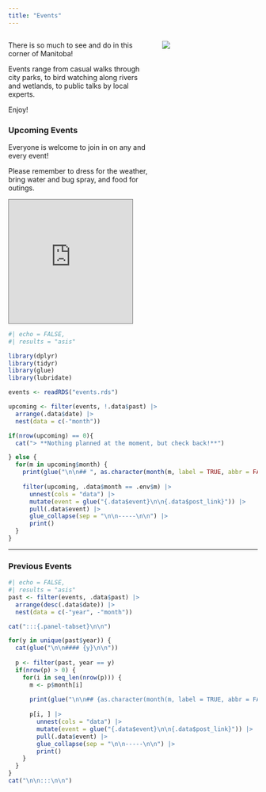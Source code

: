 ```yaml
---
title: "Events"
---
```


::::{.columns}
:::{.column width=60%}

There is so much to see and do in this corner of Manitoba!

Events range from casual walks through city parks, to bird watching along rivers and wetlands, to public talks by local experts.

Enjoy!

### Upcoming Events

Everyone is welcome to join in on any and every event!

Please remember to dress for the weather, bring water and bug spray, and food for outings.

:::

:::{.column width=40%}
![](images/DSC_5760 (2).JPG){fig-alt="Pink cactus blooming"}
:::
::::


::: {.column-margin}
<div style="float: center; clear: right">
<iframe src="https://calendar.google.com/calendar/embed?height=600&wkst=1&ctz=America%2FWinnipeg&bgcolor=%23ffffff&showTitle=0&showDate=0&showPrint=0&showTabs=0&showCalendars=0&src=d2VzdG1hbi5uYXR1cmFsaXN0c0BnbWFpbC5jb20&color=%230B8043" style="border:solid 1px #777" width="250" height="250" frameborder="0" scrolling="no"></iframe></div>
:::

<!-- ### Spring 2024 Update {.notice} -->
<!-- Talks are on hold for the summer and we're resuming outings! -->


<!-- 
**Westman Naturalists are venturing outside!**

We will follow current public health guidelines for all our outings, please assess the risks based on your own situation. For more details please see [our protocols](resources.html). We are limiting groups to a maximum of 15, so sign-up is required for each outing.  We have listed a few outings below, and will add more. We are also looking into additional webinar presentations. -->

```r
#| echo = FALSE,
#| results = "asis"

library(dplyr)
library(tidyr)
library(glue)
library(lubridate)

events <- readRDS("events.rds")

upcoming <- filter(events, !.data$past) |>
  arrange(.data$date) |>
  nest(data = c(-"month"))

if(nrow(upcoming) == 0){
  cat("> **Nothing planned at the moment, but check back!**")

} else {
  for(m in upcoming$month) {
    print(glue("\n\n## ", as.character(month(m, label = TRUE, abbr = FALSE)), "\n\n"))
    
    filter(upcoming, .data$month == .env$m) |>
      unnest(cols = "data") |>
      mutate(event = glue("{.data$event}\n\n{.data$post_link}")) |>
      pull(.data$event) |>
      glue_collapse(sep = "\n\n-----\n\n") |>
      print()
  }
}
```


--------

### Previous Events
```r
#| echo = FALSE,
#| results = "asis"
past <- filter(events, .data$past) |>
  arrange(desc(.data$date)) |>
  nest(data = c(-"year", -"month"))

cat(":::{.panel-tabset}\n\n")

for(y in unique(past$year)) {
  cat(glue("\n\n#### {y}\n\n"))
  
  p <- filter(past, year == y)
  if(nrow(p) > 0) {
    for(i in seq_len(nrow(p))) {
      m <- p$month[i]
      
      print(glue("\n\n## {as.character(month(m, label = TRUE, abbr = FALSE))} {y}\n\n"))
      
      p[i, ] |>
        unnest(cols = "data") |>
        mutate(event = glue("{.data$event}\n\n{.data$post_link}")) |>
        pull(.data$event) |>
        glue_collapse(sep = "\n\n-----\n\n") |>
        print()
    }
  }
}
cat("\n\n:::\n\n")
```

